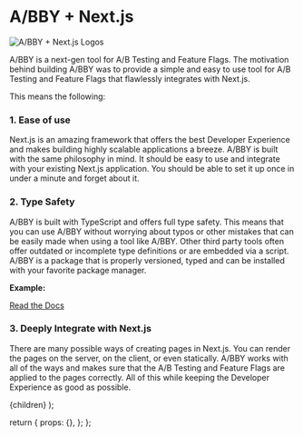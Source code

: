 
# A/BBY + Next.js

<img
  src="/abby_next.png"
  className="mx-auto rounded-sm shadow-md"
  alt="A/BBY + Next.js Logos"
/>

A/BBY is a next-gen tool for A/B Testing and Feature Flags.
The motivation behind building A/BBY was to provide a simple and easy to use tool
for A/B Testing and Feature Flags that flawlessly integrates with Next.js.

This means the following:

### 1. Ease of use

Next.js is an amazing framework that offers the best Developer Experience and makes building highly scalable
applications a breeze. A/BBY is built with the same philosophy in mind. It should be easy to use and integrate
with your existing Next.js application. You should be able to set it up once in under a minute and forget about it.

### 2. Type Safety

A/BBY is built with TypeScript and offers full type safety. This means that you can use A/BBY without worrying
about typos or other mistakes that can be easily made when using a tool like A/BBY. Other third party tools
often offer outdated or incomplete type definitions or are embedded via a script. A/BBY is a package that is properly versioned,
typed and can be installed with your favorite package manager.

**Example:**

<div className="not-prose">
  <AsyncCodeExample />
  <div className="flex items-center">
    <a
      href={DOCS_URL}
      className="mx-auto mt-8 rounded-lg bg-gray-900 px-4 py-2 text-white transition-transform duration-200 ease-in-out hover:scale-110"
    >
      Read the Docs
    </a>
  </div>
</div>

### 3. Deeply Integrate with Next.js

There are many possible ways of creating pages in Next.js. You can render the pages on the server, on the client,
or even statically. A/BBY works with all of the ways and makes sure that the A/B Testing and Feature Flags are
applied to the pages correctly. All of this while keeping the Developer Experience as good as possible.

<SignupButton />

  <MarketingLayout seoTitle="A/BBY & Next.js" isMarkdown>
    {children}
  </MarketingLayout>
);

  return {
    props: {},
  };
};
